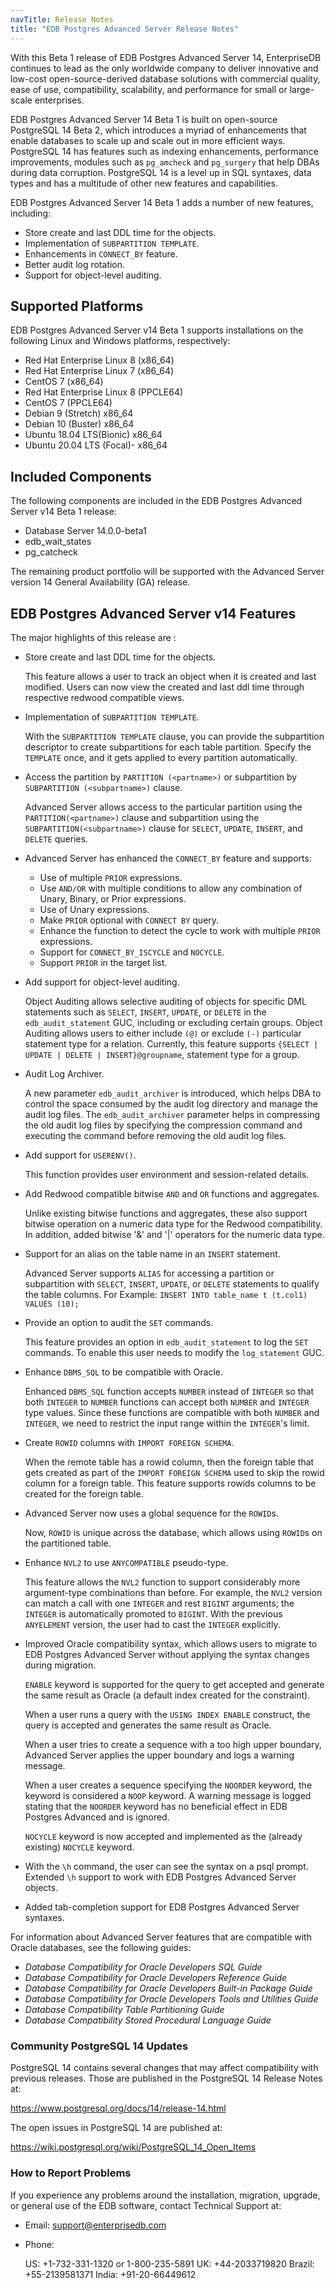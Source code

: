 ```yaml
---
navTitle: Release Notes
title: "EDB Postgres Advanced Server Release Notes"
---
```


With this Beta 1 release of EDB Postgres Advanced Server 14, EnterpriseDB continues to lead as the only worldwide company to deliver innovative and low-cost open-source-derived database solutions with commercial quality, ease of use, compatibility, scalability, and performance for small or large-scale enterprises.

EDB Postgres Advanced Server 14 Beta 1 is built on open-source PostgreSQL 14 Beta 2, which introduces a myriad of enhancements that enable databases to scale up and scale out in more efficient ways. PostgreSQL 14 has features such as indexing enhancements, performance improvements, modules such as `pg_amcheck` and `pg_surgery` that help DBAs during data corruption. PostgreSQL 14 is a level up in SQL syntaxes, data types and has a multitude of other new features and capabilities.

EDB Postgres Advanced Server 14 Beta 1 adds a number of new features, including:

-   Store create and last DDL time for the objects.
-   Implementation of `SUBPARTITION TEMPLATE`.
-   Enhancements in `CONNECT_BY` feature.
-   Better audit log rotation.
-   Support for object-level auditing.

## Supported Platforms

EDB Postgres Advanced Server v14 Beta 1 supports installations on the following Linux and Windows platforms, respectively:

-  Red Hat Enterprise Linux 8 (x86_64)
-  Red Hat Enterprise Linux 7 (x86_64)
-  CentOS 7 (x86_64)
-  Red Hat Enterprise Linux 8 (PPCLE64) 
-  CentOS 7 (PPCLE64)
-  Debian 9 (Stretch) x86_64
-  Debian 10 (Buster) x86_64
-  Ubuntu 18.04 LTS(Bionic) x86_64 
-  Ubuntu 20.04 LTS (Focal)- x86_64

## Included Components 

The following components are included in the EDB Postgres Advanced Server v14 Beta 1 release:

-   Database Server 14.0.0-beta1 
-   edb_wait_states
-   pg_catcheck

The remaining product portfolio will be supported with the Advanced Server version 14 General Availability (GA) release.

## EDB Postgres Advanced Server v14 Features

The major highlights of this release are :

-   Store create and last DDL time for the objects.
    
    This feature allows a user to track an object when it is created and last modified. Users can now view the created and last ddl time through respective redwood compatible views.
-  Implementation of `SUBPARTITION TEMPLATE`.

   With the `SUBPARTITION TEMPLATE` clause, you can provide the subpartition descriptor to create subpartitions for each table partition. Specify the `TEMPLATE` once, and it gets applied to every partition automatically.
-  Access the partition by `PARTITION (<partname>)` or subpartition by `SUBPARTITION (<subpartname>)` clause.

   Advanced Server allows access to the particular partition using the `PARTITION(<partname>)` clause and subpartition using the `SUBPARTITION(<subpartname>)` clause for `SELECT`, `UPDATE`, `INSERT`, and `DELETE` queries.
-  Advanced Server has enhanced the `CONNECT_BY` feature and supports:
   -  Use of multiple `PRIOR` expressions.
   -  Use `AND/OR` with multiple conditions to allow any combination of Unary, Binary, or Prior expressions.
   -  Use of Unary expressions.
   -  Make `PRIOR` optional with `CONNECT BY` query.
   -  Enhance the function to detect the cycle to work with multiple `PRIOR` expressions.
   -  Support for `CONNECT_BY_ISCYCLE` and `NOCYCLE`.
   -  Support `PRIOR` in the target list.
-  Add support for object-level auditing.
  
   Object Auditing allows selective auditing of objects for specific DML statements such as `SELECT`, `INSERT`, `UPDATE`, or `DELETE` in the `edb_audit_statement` GUC, including or excluding certain groups. Object Auditing allows users to either include `(@)` or exclude `(-)` particular statement type for a relation. Currently, this feature supports `{SELECT | UPDATE | DELETE | INSERT}@groupname`, statement type for a group.
-  Audit Log Archiver.

   A new parameter `edb_audit_archiver` is introduced, which helps DBA to control the space consumed by the audit log directory and manage the audit log files. The `edb_audit_archiver` parameter helps in compressing the old audit log files by specifying the compression command and executing the command before removing the old audit log files.
 
-  Add support for `USERENV()`.

   This function provides user environment and session-related details.
 
-  Add Redwood compatible bitwise `AND` and `OR` functions and aggregates.
 
   Unlike existing bitwise functions and aggregates, these also support bitwise operation on a numeric data type for the Redwood compatibility. In addition, added bitwise '&' and '|' operators for the numeric data type.
-  Support for an alias on the table name in an `INSERT` statement.

   Advanced Server supports `ALIAS` for accessing a partition or subpartition with `SELECT`, `INSERT`, `UPDATE`, or `DELETE` statements to qualify the table columns. For Example: `INSERT INTO table_name t (t.col1) VALUES (10);`
 
-  Provide an option to audit the `SET` commands.

   This feature provides an option in `edb_audit_statement` to log the `SET` commands. To enable this user needs to modify the `log_statement` GUC.
 
-  Enhance `DBMS_SQL` to be compatible with Oracle.

   Enhanced `DBMS_SQL` function accepts `NUMBER` instead of `INTEGER` so that both `INTEGER` to `NUMBER` functions can accept both `NUMBER` and `INTEGER` type values. Since these functions are compatible with both `NUMBER` and `INTEGER`, we need to restrict the input range within the `INTEGER`'s limit.
-  Create `ROWID` columns with `IMPORT FOREIGN SCHEMA`.

   When the remote table has a rowid column, then the foreign table that gets created as part of the `IMPORT FOREIGN SCHEMA` used to skip the rowid column for a foreign table. This feature supports rowids columns to be created for the foreign table.
 
-  Advanced Server now uses a global sequence for the `ROWID`s.

   Now, `ROWID` is unique across the database, which allows using `ROWID`s on the partitioned table. 
 
-  Enhance `NVL2` to use `ANYCOMPATIBLE` pseudo-type.

   This feature allows the `NVL2` function to support considerably more argument-type combinations than before. For example, the `NVL2` version can match a call with one `INTEGER` and rest `BIGINT` arguments; the `INTEGER` is automatically promoted to `BIGINT`. With the previous `ANYELEMENT` version, the user had to cast the `INTEGER` explicitly.

-  Improved Oracle compatibility syntax, which allows users to migrate to EDB Postgres Advanced Server without applying the syntax changes during migration.

   `ENABLE` keyword is supported for the query to get accepted and generate the same result as Oracle (a default index created for the constraint).
 
   When a user runs a query with the `USING INDEX ENABLE` construct, the query is accepted and generates the same result as Oracle.
 
   When a user tries to create a sequence with a too high upper boundary, Advanced Server applies the upper boundary and logs a warning message.
 
   When a user creates a sequence specifying the `NOORDER` keyword, the keyword is considered a `NOOP` keyword. A warning message is logged stating that the `NOORDER` keyword has no beneficial effect in EDB Postgres Advanced and is ignored. 
 
   `NOCYCLE` keyword is now accepted and implemented as the (already existing) `NOCYCLE` keyword.
-   With the `\h` command, the user can see the syntax on a psql prompt. Extended `\h` support to work with EDB Postgres Advanced Server objects.
 
-   Added tab-completion support for EDB Postgres Advanced Server syntaxes.
  
For information about Advanced Server features that are compatible with Oracle databases, see the following guides:

-   *Database Compatibility for Oracle Developers SQL Guide*
-   *Database Compatibility for Oracle Developers Reference Guide*
-   *Database Compatibility for Oracle Developers Built-in Package Guide*
-   *Database Compatibility for Oracle Developers Tools and Utilities Guide*
-   *Database Compatibility Table Partitioning Guide*
-   *Database Compatibility Stored Procedural Language Guide*

### Community PostgreSQL 14 Updates

PostgreSQL 14 contains several changes that may affect compatibility with previous releases. Those are published in the PostgreSQL 14 Release Notes at:

<https://www.postgresql.org/docs/14/release-14.html> 

The open issues in PostgreSQL 14 are published at: 

<https://wiki.postgresql.org/wiki/PostgreSQL_14_Open_Items>

### How to Report Problems

If you experience any problems around the installation, migration, upgrade, or general use of the EDB software, contact Technical Support at:

-   Email: [support@enterprisedb.com](mailto:support@enterprisedb.com)

-   Phone:

    US: +1-732-331-1320 or 1-800-235-5891
    UK: +44-2033719820
    Brazil: +55-2139581371
    India: +91-20-66449612
